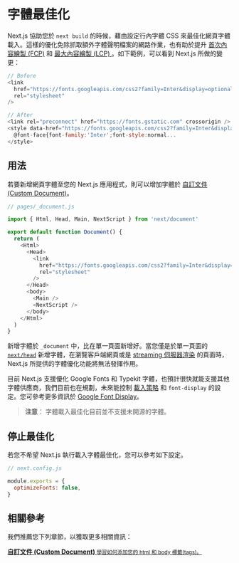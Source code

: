 # 字體最佳化

Next.js 協助您於 `next build` 的時候，藉由設定行內字體 CSS 來最佳化網頁字體載入。這樣的優化免除抓取額外字體聲明檔案的網路作業，也有助於提升 [首次內容繪製 (FCP)](https://web.dev/fcp/) 和 [最大內容繪製 (LCP) ](https://vercel.com/blog/core-web-vitals#largest-contentful-paint?utm_source=next-site&utm_medium=docs&utm_campaign=next-website)。如下範例，可以看到 Next.js 所做的變更：

```js
// Before
<link
  href="https://fonts.googleapis.com/css2?family=Inter&display=optional"
  rel="stylesheet"
/>

// After
<link rel="preconnect" href="https://fonts.gstatic.com" crossorigin />
<style data-href="https://fonts.googleapis.com/css2?family=Inter&display=optional">
  @font-face{font-family:'Inter';font-style:normal...
</style>
```

## 用法

若要新增網頁字體至您的 Next.js 應用程式，則可以增加字體於 [自訂文件 (Custom Document)](/docs/advanced-features/custom-document)。

```js
// pages/_document.js

import { Html, Head, Main, NextScript } from 'next/document'

export default function Document() {
  return (
    <Html>
      <Head>
        <link
          href="https://fonts.googleapis.com/css2?family=Inter&display=optional"
          rel="stylesheet"
        />
      </Head>
      <body>
        <Main />
        <NextScript />
      </body>
    </Html>
  )
}
```

新增字體於 `_document` 中，比在單一頁面新增好。當您僅是於單一頁面的 [`next/head`](/docs/api-reference/next/head) 新增字體，在瀏覽客戶端網頁或是 [streaming 伺服器渲染](/docs/advanced-features/react-18/streaming) 的頁面時，Next.js 所提供的字體優化功能將無法發揮作用。


目前 Next.js 支援優化 Google Fonts 和 Typekit 字體，也預計很快就能支援其他字體供應商，我們目前也在規劃，未來能控制 [載入策略](https://github.com/vercel/next.js/issues/21555) 和 `font-display` 的設定。您可參考更多資訊於 [Google Font Display](/docs/messages/google-font-display)。

> **注意**： 字體載入最佳化目前並不支援未開源的字體。

## 停止最佳化

若您不希望 Next.js 執行載入字體最佳化，您可以參考如下設定。

```js
// next.config.js

module.exports = {
  optimizeFonts: false,
}
```

## 相關參考

我們推薦您下列章節，以獲取更多相關資訊：

<div className="card">
  <a href="/docs/advanced-features/custom-document">
    <b>自訂文件 (Custom Document) </b>
    <small>學習如何添加您的 html 和 body 標籤(tags)。</small>
  </a>
</div>

